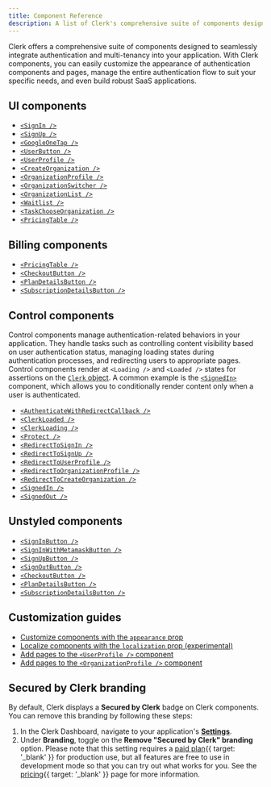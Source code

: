 ```yaml
---
title: Component Reference
description: A list of Clerk's comprehensive suite of components designed to seamlessly integrate authentication and multi-tenancy into your application.
---
```


Clerk offers a comprehensive suite of components designed to seamlessly integrate authentication and multi-tenancy into your application. With Clerk components, you can easily customize the appearance of authentication components and pages, manage the entire authentication flow to suit your specific needs, and even build robust SaaS applications.

## UI components

- [`<SignIn />`](/docs/references/components/authentication/sign-in)
- [`<SignUp />`](/docs/references/components/authentication/sign-up)
- [`<GoogleOneTap />`](/docs/references/components/authentication/google-one-tap)
- [`<UserButton />`](/docs/references/components/user/user-button)
- [`<UserProfile />`](/docs/references/components/user/user-profile)
- [`<CreateOrganization />`](/docs/references/components/organization/create-organization)
- [`<OrganizationProfile />`](/docs/references/components/organization/organization-profile)
- [`<OrganizationSwitcher />`](/docs/references/components/organization/organization-switcher)
- [`<OrganizationList />`](/docs/references/components/organization/organization-list)
- [`<Waitlist />`](/docs/references/components/authentication/waitlist)
- [`<TaskChooseOrganization />`](/docs/references/components/authentication/task-choose-organization)
- [`<PricingTable />`](/docs/components/billing/pricing-table)

## Billing components

- [`<PricingTable />`](/docs/references/components/billing/pricing-table)
- [`<CheckoutButton />`](/docs/references/components/billing/checkout-button)
- [`<PlanDetailsButton />`](/docs/references/components/billing/plan-details-button)
- [`<SubscriptionDetailsButton />`](/docs/references/components/billing/subscription-details-button)

## Control components

Control components manage authentication-related behaviors in your application. They handle tasks such as controlling content visibility based on user authentication status, managing loading states during authentication processes, and redirecting users to appropriate pages. Control components render at `<Loading />` and `<Loaded />` states for assertions on the [`Clerk` object](/docs/references/javascript/clerk). A common example is the [`<SignedIn>`](/docs/references/components/control/signed-in) component, which allows you to conditionally render content only when a user is authenticated.

- [`<AuthenticateWithRedirectCallback />`](/docs/references/components/control/authenticate-with-redirect-callback)
- [`<ClerkLoaded />`](/docs/references/components/control/clerk-loaded)
- [`<ClerkLoading />`](/docs/references/components/control/clerk-loading)
- [`<Protect />`](/docs/references/components/control/protect)
- [`<RedirectToSignIn />`](/docs/references/components/control/redirect-to-sign-in)
- [`<RedirectToSignUp />`](/docs/references/components/control/redirect-to-sign-up)
- [`<RedirectToUserProfile />`](/docs/references/components/control/redirect-to-user-profile)
- [`<RedirectToOrganizationProfile />`](/docs/references/components/control/redirect-to-organization-profile)
- [`<RedirectToCreateOrganization />`](/docs/references/components/control/redirect-to-create-organization)
- [`<SignedIn />`](/docs/references/components/control/signed-in)
- [`<SignedOut />`](/docs/references/components/control/signed-out)

## Unstyled components

- [`<SignInButton />`](/docs/references/components/unstyled/sign-in-button)
- [`<SignInWithMetamaskButton />`](/docs/references/components/unstyled/sign-in-with-metamask)
- [`<SignUpButton />`](/docs/references/components/unstyled/sign-up-button)
- [`<SignOutButton />`](/docs/references/components/unstyled/sign-out-button)
- [`<CheckoutButton />`](/docs/references/components/billing/checkout-button)
- [`<PlanDetailsButton />`](/docs/references/components/billing/plan-details-button)
- [`<SubscriptionDetailsButton />`](/docs/references/components/billing/subscription-details-button)

## Customization guides

- [Customize components with the `appearance` prop](/docs/guides/customizing-clerk/appearance-prop/overview)
- [Localize components with the `localization` prop (experimental)](/docs/guides/customizing-clerk/localization)
- [Add pages to the `<UserProfile />` component](/docs/guides/customizing-clerk/adding-items/user-profile)
- [Add pages to the `<OrganizationProfile />` component](/docs/guides/customizing-clerk/adding-items/organization-profile)

## Secured by Clerk branding

By default, Clerk displays a **Secured by Clerk** badge on Clerk components. You can remove this branding by following these steps:

1. In the Clerk Dashboard, navigate to your application's [**Settings**](https://dashboard.clerk.com/last-active?path=settings).
1. Under **Branding**, toggle on the **Remove "Secured by Clerk" branding** option. Please note that this setting requires a [paid plan](/pricing){{ target: '_blank' }} for production use, but all features are free to use in development mode so that you can try out what works for you. See the [pricing](/pricing){{ target: '_blank' }} page for more information.

<Include src="_partials/help" />
